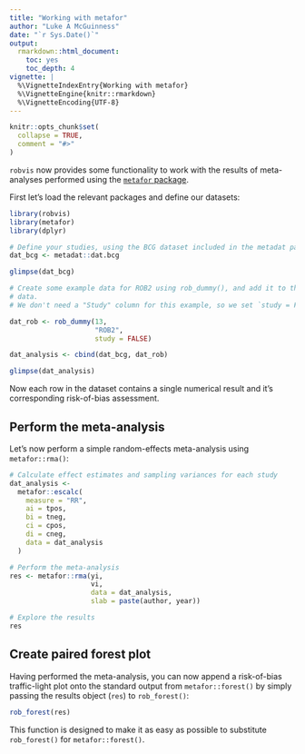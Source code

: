 ```yaml
---
title: "Working with metafor"
author: "Luke A McGuinness"
date: "`r Sys.Date()`"
output:
  rmarkdown::html_document:
    toc: yes
    toc_depth: 4
vignette: |
  %\VignetteIndexEntry{Working with metafor} 
  %\VignetteEngine{knitr::rmarkdown} 
  %\VignetteEncoding{UTF-8}
---
```


```r
knitr::opts_chunk$set(
  collapse = TRUE,
  comment = "#>"
)
```

`robvis` now provides some functionality to work with the results of meta-analyses performed using the [`metafor` package](https://wviechtb.github.io/metafor/index.html).

First let's load the relevant packages and define our datasets:

```r
library(robvis)
library(metafor)
library(dplyr)

# Define your studies, using the BCG dataset included in the metadat package
dat_bcg <- metadat::dat.bcg

glimpse(dat_bcg)

# Create some example data for ROB2 using rob_dummy(), and add it to the BCG
# data.
# We don't need a "Study" column for this example, so we set `study = FALSE`

dat_rob <- rob_dummy(13, 
                     "ROB2",
                     study = FALSE)

dat_analysis <- cbind(dat_bcg, dat_rob)

glimpse(dat_analysis)
```

Now each row in the dataset contains a single numerical result and it's corresponding risk-of-bias assessment.

## Perform the meta-analysis

Let's now perform a simple random-effects meta-analysis using `metafor::rma()`:

```r
# Calculate effect estimates and sampling variances for each study
dat_analysis <-
  metafor::escalc(
    measure = "RR",
    ai = tpos,
    bi = tneg,
    ci = cpos,
    di = cneg,
    data = dat_analysis
  )

# Perform the meta-analysis
res <- metafor::rma(yi,
                    vi,
                    data = dat_analysis,
                    slab = paste(author, year))

# Explore the results
res
```

## Create paired forest plot

Having performed the meta-analysis, you can now append a risk-of-bias traffic-light plot onto the standard output from `metafor::forest()` by simply passing the results object (`res`) to `rob_forest()`:

```r
rob_forest(res)
```

This function is designed to make it as easy as possible to substitute `rob_forest()` for `metafor::forest()`.

<!-- ### Extract and append weights -->

<!-- Alternatively, you can extract the weights assigned to each study in the meta-analysis and append them to the risk-of-bias dataset. This weighted risk-of-bias dataset can then be passed to `rob_summary()` where the `weighted` argument is set to `TRUE` to produce summary plots which show the amount of statistical information, rather than the number of studies, that is at each level of risk of bias.  -->

<!-- ```{r, out.height=400} -->
<!-- # Extract the weights assigned to each study from the meta-analysis and append them to the risk-of-bias dataset -->
<!-- data_rob <- rob_append_weights(data_rob, res) -->

<!-- # Pass this weighted dataset to the rob_summary() function, and set weighted = TRUE -->
<!-- rob_summary(data_rob, tool = "ROB2", weighted = TRUE) -->

<!-- # Compare this to the un-weighted bar plots (weighted = FALSE) -->
<!-- rob_summary(data_rob, tool = "ROB2", weighted = FALSE) -->
<!-- ``` -->




